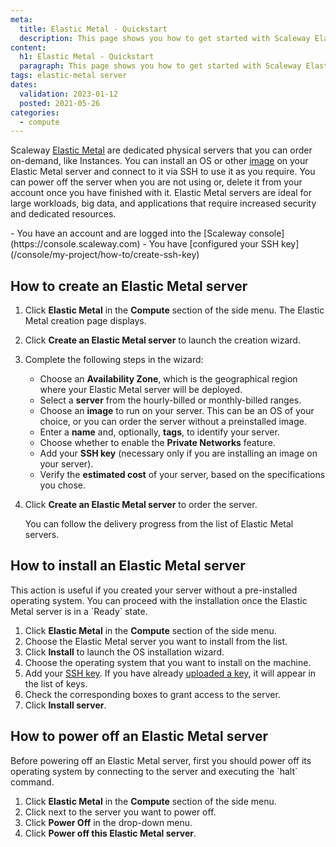 ```yaml
---
meta:
  title: Elastic Metal - Quickstart
  description: This page shows you how to get started with Scaleway Elastic Metal.
content:
  h1: Elastic Metal - Quickstart
  paragraph: This page shows you how to get started with Scaleway Elastic Metal.
tags: elastic-metal server 
dates:
  validation: 2023-01-12
  posted: 2021-05-26
categories:
  - compute
---
```


Scaleway [Elastic Metal](/compute/elastic-metal/concepts/#elastic-metal-server) are dedicated physical servers that you can order on-demand, like Instances. You can install an OS or other [image](/compute/elastic-metal/concepts/#image) on your Elastic Metal server and connect to it via SSH to use it as you require. You can power off the server when you are not using or, delete it from your account once you have finished with it. Elastic Metal servers are ideal for large workloads, big data, and applications that require increased security and dedicated resources.

<Macro id="iam-requirements" />

<Message type="requirement">
  - You have an account and are logged into the [Scaleway console](https://console.scaleway.com) 
  - You have [configured your SSH key](/console/my-project/how-to/create-ssh-key)
</Message>

## How to create an Elastic Metal server

1. Click **Elastic Metal** in the **Compute** section of the side menu. The Elastic Metal creation page displays.
2. Click **Create an Elastic Metal server** to launch the creation wizard.
3. Complete the following steps in the wizard: 
    - Choose an **Availability Zone**, which is the geographical region where your Elastic Metal server will be deployed.
    - Select a **server** from the hourly-billed or monthly-billed ranges.
    - Choose an **image** to run on your server. This can be an OS of your choice, or you can order the server without a preinstalled image.
    - Enter a **name** and, optionally, **tags**, to identify your server.
    - Choose whether to enable the **Private Networks** feature.
    - Add your **SSH key** (necessary only if you are installing an image on your server).
    - Verify the **estimated cost** of your server, based on the specifications you chose.
4. Click **Create an Elastic Metal server** to order the server.

    You can follow the delivery progress from the list of Elastic Metal servers.

## How to install an Elastic Metal server

<Message type="note">
  This action is useful if you created your server without a pre-installed operating system. You can proceed with the installation once the Elastic Metal server is in a `Ready` state.
</Message>

1. Click **Elastic Metal** in the **Compute** section of the side menu.
2. Choose the Elastic Metal server you want to install from the list.
3. Click **Install** to launch the OS installation wizard.
4. Choose the operating system that you want to install on the machine.
5. Add your [SSH key](/console/my-account/concepts/#ssh-key).
    <Message type="note">
      If you have already [uploaded a key](/console/my-project/how-to/create-ssh-key/#how-to-upload-the-public-ssh-key-to-the-scaleway-interface), it will appear in the list of keys.
    </Message>
6. Check the corresponding boxes to grant access to the server.
7. Click **Install server**.

## How to power off an Elastic Metal server

<Message type="note">
  Before powering off an Elastic Metal server, first you should power off its operating system by connecting to the server and executing the `halt` command.
</Message>

1. Click **Elastic Metal** in the **Compute** section of the side menu.
2. Click <Icon name="more" /> next to the server you want to power off.
3. Click **Power Off** in the drop-down menu.
4. Click **Power off this Elastic Metal server**.
